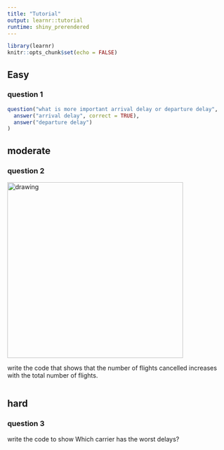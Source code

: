 ---
title: "Tutorial"
output: learnr::tutorial
runtime: shiny_prerendered
---

```{r setup, include=FALSE}
library(learnr)
knitr::opts_chunk$set(echo = FALSE)
```

## Easy

### question 1

```{r quiz}
question("what is more important arrival delay or departure delay",
  answer("arrival delay", correct = TRUE),
  answer("departure delay")
)
```

## moderate

### question 2

<!-- ![picture](images/Rplot99.png) -->
<img src="images/Rplot99.png" alt="drawing" style="width:400px;"/>

write the code that shows that the number of flights cancelled increases with the total number of flights.

```{r two-plus-four, exercise=TRUE}

```


## hard

### question 3

 write the code to show Which carrier has the worst delays?
 
 ```{r two-plus-five, exercise=TRUE}

```
 
 